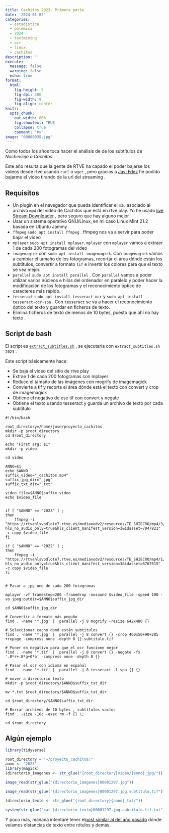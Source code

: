 ```yaml
---
title: Cachitos 2023. Primera parte
date: '2024-01-02'
categories: 
  - estadística
  - polémica
  - 2024
  - textmining
  - ocr
  - linux
  - cachitos
description: ''
execute: 
  message: false
  warning: false
  echo: true
format: 
  html: 
    fig-height: 5
    fig-dpi: 300
    fig-width: 9
    fig-align: center
knitr:
  opts_chunk:
    out.width: 80%
    fig.showtext: TRUE
    collapse: true
    comment: "#>"
image: "00000035.jpg"
---
```



Como todos los años toca hacer el análisis de de los subtítulos de _Nochevieja a Cachitos_

Este año resulta que la gente de RTVE ha capado el poder bajarse los videos desde rtve usando `curl` o `wget` , pero gracias a [Javi Fdez](https://twitter.com/jfcrz) he podido bajarme el video tirando de la url del streaming . 


## Requisitos

* Un plugin en el navegador que pueda identificar el `m3u` asociado al archivo `mp4` del video de Cachitos que está en rtve play. Yo he usado [live Stream Downloader](https://chromewebstore.google.com/detail/live-stream-downloader/looepbdllpjgdmkpdcdffhdbmpbcfekj) , pero seguro que hay alguno mejor
* Usar un sistema operativo GNU/Linux, en mi caso Linux Mint 21.2 basada en Ubuntu Jammy
* `ffmpeg`  `sudo apt install ffmpeg` . ffmpeg nos va a servir para poder bajar el video 
* `mplayer` `sudo apt install mplayer`. `mplayer` con `mplayer` vamos a extraer 1 de cada 200 fotogramas del video
*  `imagemagick` con `sudo apt install imagemagick`. Con `imagemagick` vamos a cambiar el tamaño de los fotogramas, recortar el área dónde están los subtítulos, convertir a formato `tif` e invertir los colores para que el texto se vea mejor. 
* `parallel` `sudo apt install parallel` . Con `parallel` vamos a poder utilizar varios núcleos e hilos del ordenador en paralelo y poder hacer la modificación de los fotogramas y el reconocimiento óptico de caracteres más rápido. 
* `tesseract` `sudo apt install tesseract-ocr` y `sudo apt install tesseract-ocr-spa` . Con `tesseract` se va a hacer el reconocimiento óptico del texto y guardar en ficheros de texto. 
* Elimina ficheros de texto de menos de 10 bytes, puesto que ahí no hay texto . 


## Script de bash

El script es [`extract_subtitles.sh`](../extract_subtitles.sh)
, se ejecutaría con `extract_subtitles.sh 2023` . 

Este script básicamente hace:

* Se baja el video del sitio de rtve play
* Extrae 1 de cada 200 fotogramas con mplayer
* Reduce el tamaño de las imágenes con mogrify de imagemagick
* Convierte a tif y  recorta el área dónde está el texto con convert y crop de imagemagick
* Obtiene el negativo de ese tif con convert y negate
* Obtiene el texto usando tesseract y guarda un archivo de texto por cada subtítulo


```
#!/bin/bash

root_directory=/home/jose/proyecto_cachitos
mkdir -p $root_directory
cd $root_directory

echo "First arg: $1"
mkdir -p video

cd video

ANNO=$1
echo $ANNO
suffix_video="_cachitos.mp4"
suffix_jpg_dir="_jpg"
suffix_txt_dir="_txt"

video_file=$ANNO$suffix_video
echo $video_file


if [ "$ANNO" == "2023" ] ;
then
    ffmpeg -i "https://rtvehlsvodlote7.rtve.es/mediavodv2/resources/TE_SHIECRO/mp4/3/1/1704096565613.mp4/video.m3u8?hls_no_audio_only=true&hls_client_manifest_version=3&idasset=7047821" -c copy $video_file
fi

if [ "$ANNO" == "2022" ] ;
then
    ffmpeg -i "https://rtvehlsvodlote7.rtve.es/mediavodv2/resources/TE_SHIECRO/mp4/1/5/1672556504451.mp4/video.m3u8?hls_no_audio_only=true&hls_client_manifest_version=3&idasset=6767615" -c copy $video_file
fi 
 

# Pasar a jpg uno de cada 200 fotogramas

mplayer -vf framestep=200 -framedrop -nosound $video_file -speed 100 -vo jpeg:outdir=$ANNO$suffix_jpg_dir 
 
cd $ANNO$suffix_jpg_dir 
 
# Convertir a formato más pequño
find . -name '*.jpg' |  parallel -j 8 mogrify -resize 642x480 {}

# Seleccionar cacho dond están subtitulos
find . -name '*.jpg' |  parallel -j 8 convert {} -crop 460x50+90+285 +repage -compress none -depth 8 {}.subtitulo.tif

# Poner en negativo para que el ocr funcione mejor
find . -name '*.tif' |  parallel -j 8 convert {} -negate -fx '.8*r+.8*g+0*b' -compress none -depth 8 {}

# Pasar el ocr con idioma en español
find . -name '*.tif' |  parallel -j 8 tesseract -l spa {} {}

# mover a directorio texto
mkdir -p $root_directory/$ANNO$suffix_txt_dir

mv *.txt $root_directory/$ANNO$suffix_txt_dir

cd $root_directory/$ANNO$suffix_txt_dir

# Borrar archivos de 10 bytes , subtítulos vacíos
find . -size -10c -exec rm -f {} \;

cd $root_directory

```


## Algún ejemplo


```r
library(tidyverse)

root_directory = "~/proyecto_cachitos/"
anno <- "2023"
library(magick)
(directorio_imagenes <- str_glue("{root_directory}video/{anno}_jpg/"))

image_read(str_glue("{directorio_imagenes}00001297.jpg"))

```



```r
image_read(str_glue("{directorio_imagenes}00001297.jpg.subtitulo.tif"))
```


```r

(directorio_texto <- str_glue("{root_directory}{anno}_txt/"))

system(str_glue("cat {directorio_texto}00001297.jpg.subtitulo.tif.txt"), intern = TRUE)

```

Y poco más, mañana intentaré tener el[post similar al del año pasado](../../2023/01/03/cachitos-2022-segunda-parte/index.qmd) dónde veíamos distancias de texto entre rótulos y demás. 
